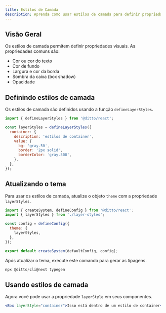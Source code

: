 ```yaml
---
title: Estilos de Camada
description: Aprenda como usar estilos de camada para definir propriedades visuais.
---
```


## Visão Geral

Os estilos de camada permitem definir propriedades visuais. As propriedades comuns são:

- Cor ou cor do texto
- Cor de fundo
- Largura e cor da borda
- Sombra da caixa (box shadow)
- Opacidade

## Definindo estilos de camada

Os estilos de camada são definidos usando a função `defineLayerStyles`.

```js title="layer-styles.ts"
import { defineLayerStyles } from '@ditto/react';

const layerStyles = defineLayerStyles({
  container: {
    description: 'estilos de container',
    value: {
      bg: 'gray.50',
      border: '2px solid',
      borderColor: 'gray.500',
    },
  },
});
```

## Atualizando o tema

Para usar os estilos de camada, atualize o objeto `theme` com a propriedade `layerStyles`.

```jsx
import { createSystem, defineConfig } from '@ditto/react';
import { layerStyles } from './layer-styles';

const config = defineConfig({
  theme: {
    layerStyles,
  },
});

export default createSystem(defaultConfig, config);
```

Após atualizar o tema, execute este comando para gerar as tipagens.

```jsx
npx @ditto/cli@next typegen
```

## Usando estilos de camada

Agora você pode usar a propriedade `layerStyle` em seus componentes.

```jsx
<Box layerStyle="container">Isso está dentro de um estilo de container</Box>
```
